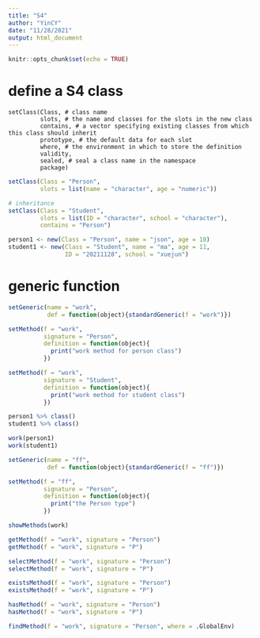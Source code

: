 ```yaml
---
title: "S4"
author: "YinCY"
date: "11/28/2021"
output: html_document
---
```


```r
knitr::opts_chunk$set(echo = TRUE)
```


# define a S4 class
```
setClass(Class, # class name
         slots, # the name and classes for the slots in the new class
         contains, # a vector specifying existing classes from which this class should inherit
         prototype, # the default data for each slot
         where, # the environment in which to store the definition
         validity, 
         sealed, # seal a class name in the namespace
         package)
```


```r
setClass(Class = "Person", 
         slots = list(name = "character", age = "numeric"))

# inheritance
setClass(Class = "Student", 
         slots = list(ID = "character", school = "character"), 
         contains = "Person")
```

```r
person1 <- new(Class = "Person", name = "json", age = 10)
student1 <- new(Class = "Student", name = "ma", age = 11, 
                ID = "20211128", school = "xuejun")
```


# generic function
```r
setGeneric(name = "work", 
           def = function(object){standardGeneric(f = "work")})

setMethod(f = "work", 
          signature = "Person", 
          definition = function(object){
            print("work method for person class")
          })

setMethod(f = "work", 
          signature = "Student", 
          definition = function(object){
            print("work method for student class")
          })

person1 %>% class()
student1 %>% class()

work(person1)
work(student1)
```

```r
setGeneric(name = "ff", 
           def = function(object){standardGeneric(f = "ff")})

setMethod(f = "ff", 
          signature = "Person", 
          definition = function(object){
            print("the Person type")
          })
```


```r
showMethods(work)

getMethod(f = "work", signature = "Person")
getMethod(f = "work", signature = "P")

selectMethod(f = "work", signature = "Person")
selectMethod(f = "work", signature = "P")

existsMethod(f = "work", signature = "Person")
existsMethod(f = "work", signature = "P")

hasMethod(f = "work", signature = "Person")
hasMethod(f = "work", signature = "P")

findMethod(f = "work", signature = "Person", where = .GlobalEnv)
```






